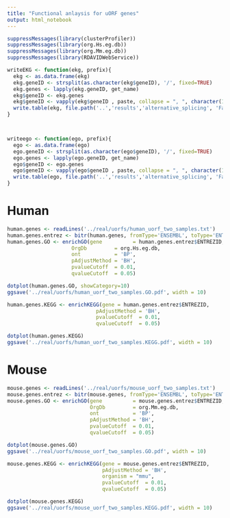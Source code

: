 ```yaml
---
title: "Functional anlaysis for uORF genes"
output: html_notebook
---
```



```r
suppressMessages(library(clusterProfiler))
suppressMessages(library(org.Hs.eg.db))
suppressMessages(library(org.Mm.eg.db))
suppressMessages(library(RDAVIDWebService))
```

```r
writeEKG <- function(ekg, prefix){
  ekg <- as.data.frame(ekg)
  ekg.geneID <- strsplit(as.character(ekg$geneID), '/', fixed=TRUE)
  ekg.genes <- lapply(ekg.geneID, get_name)
  ekg$geneID <- ekg.genes
  ekg$geneID <- vapply(ekg$geneID , paste, collapse = ", ", character(1L))
  write.table(ekg, file.path('..','results','alternative_splicing', 'Fanctional_analysis', paste(prefix, 'tsv', sep='.')))
}



writeego <- function(ego, prefix){
  ego <- as.data.frame(ego)
  ego.geneID <- strsplit(as.character(ego$geneID), '/', fixed=TRUE)
  ego.genes <- lapply(ego.geneID, get_name)
  ego$geneID <- ego.genes
  ego$geneID <- vapply(ego$geneID , paste, collapse = ", ", character(1L))
  write.table(ego, file.path('..','results','alternative_splicing', 'Fanctional_analysis', paste(prefix, 'tsv', sep='.')))
}
```

# Human
```r
human.genes <- readLines('../real/uorfs/human_uorf_two_samples.txt')
human.genes.entrez <- bitr(human.genes, fromType='ENSEMBL', toType='ENTREZID', OrgDb='org.Hs.eg.db')
human.genes.GO <- enrichGO(gene          = human.genes.entrez$ENTREZID,
                     OrgDb         = org.Hs.eg.db,
                     ont           = 'BP',
                     pAdjustMethod = 'BH',
                     pvalueCutoff  = 0.01,
                     qvalueCutoff  = 0.05)
```

```r
dotplot(human.genes.GO, showCategory=10)
ggsave('../real/uorfs/human_uorf_two_samples.GO.pdf', width = 10)
```

```r
human.genes.KEGG <- enrichKEGG(gene = human.genes.entrez$ENTREZID,
                             pAdjustMethod = 'BH',
                             pvalueCutoff  = 0.01,
                             qvalueCutoff  = 0.05)
```

```r
dotplot(human.genes.KEGG)
ggsave('../real/uorfs/human_uorf_two_samples.KEGG.pdf', width = 10)

```

# Mouse
```r
mouse.genes <- readLines('../real/uorfs/mouse_uorf_two_samples.txt')
mouse.genes.entrez <- bitr(mouse.genes, fromType='ENSEMBL', toType='ENTREZID', OrgDb='org.Mm.eg.db')
mouse.genes.GO <- enrichGO(gene          = mouse.genes.entrez$ENTREZID,
                           OrgDb         = org.Mm.eg.db,
                           ont           = 'BP',
                           pAdjustMethod = 'BH',
                           pvalueCutoff  = 0.01,
                           qvalueCutoff  = 0.05)
```

```r
dotplot(mouse.genes.GO)
ggsave('../real/uorfs/mouse_uorf_two_samples.GO.pdf', width = 10)
```

```r
mouse.genes.KEGG <- enrichKEGG(gene = mouse.genes.entrez$ENTREZID,
                               pAdjustMethod = 'BH',
                               organism = "mmu",
                               pvalueCutoff  = 0.01,
                               qvalueCutoff  = 0.05)
```

```r
dotplot(mouse.genes.KEGG)
ggsave('../real/uorfs/mouse_uorf_two_samples.KEGG.pdf', width = 10)
```